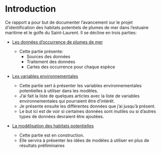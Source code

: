 # Introduction {.unnumbered}

Ce rapport a pour but de documenter l'avancement sur le projet d'identification des habitats potentiels de plumes de mer dans l'estuaire maritime et le golfe du Saint-Laurent.
Il se décline en trois parties:

* [Les données d'occurrence de plumes de mer](sea_pens_occurrence_data.qmd)
  
  + Cette partie présente:
    - Sources des données
    - Traitement des données
    - Cartes des occurrence pour chaque espèce


* [Les variables environnementales](environmental_variables.qmd)

  + Cette partie sert à présenter les variables environnementales potentielles à utiliser dans les modèles.
  + J'ai fait la liste de quelques articles avec la liste de variables environnementales qui pourraient être d'intérêt.
  + Je présente ensuite les différentes données que j'ai jusqu'à présent.
  + Le but ici est de voir si certaines données sont inutiles ou si d'autres types de données devraient être ajoutées.


* [La modélisation des habitats potentielles](species_distribution_modelling.qmd)

  + Cette partie est en construction.
  + Elle servira à présenter les idées de modèles à utiliser en plus de résultats prélliminaires